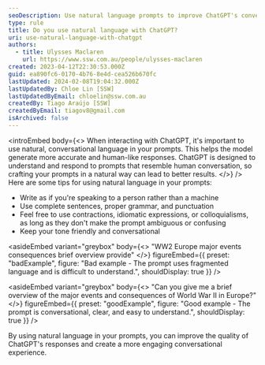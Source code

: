 ```yaml
---
seoDescription: Use natural language prompts to improve ChatGPT's conversational responses and get accurate answers.
type: rule
title: Do you use natural language with ChatGPT?
uri: use-natural-language-with-chatgpt
authors:
  - title: Ulysses Maclaren
    url: https://www.ssw.com.au/people/ulysses-maclaren
created: 2023-04-12T22:30:53.000Z
guid: ea890fc6-0170-4b76-8e4d-cea526b670fc
lastUpdated: 2024-02-08T19:04:32.000Z
lastUpdatedBy: Chloe Lin [SSW]
lastUpdatedByEmail: chloelin@ssw.com.au
createdBy: Tiago Araújo [SSW]
createdByEmail: tiagov8@gmail.com
isArchived: false
---
```


<introEmbed
  body={<>
When interacting with ChatGPT, it's important to use natural, conversational language in your prompts. This helps the model generate more accurate and human-like responses. ChatGPT is designed to understand and respond to prompts that resemble human conversation, so crafting your prompts in a natural way can lead to better results.
  </>}
/>
Here are some tips for using natural language in your prompts:

- Write as if you're speaking to a person rather than a machine
- Use complete sentences, proper grammar, and punctuation
- Feel free to use contractions, idiomatic expressions, or colloquialisms, as long as they don't make the prompt ambiguous or confusing
- Keep your tone friendly and conversational

<asideEmbed
  variant="greybox"
  body={<>
    "WW2 Europe major events consequences brief overview provide"
  </>}
  figureEmbed={{
    preset: "badExample",
    figure: "Bad example - The prompt uses fragmented language and is difficult to understand.",
    shouldDisplay: true
  }}
/>

<asideEmbed
  variant="greybox"
  body={<>
    "Can you give me a brief overview of the major events and consequences of World War II in Europe?"
  </>}
  figureEmbed={{
    preset: "goodExample",
    figure: "Good example - The prompt is conversational, clear, and easy to understand.",
    shouldDisplay: true
  }}
/>

By using natural language in your prompts, you can improve the quality of ChatGPT's responses and create a more engaging conversational experience.
